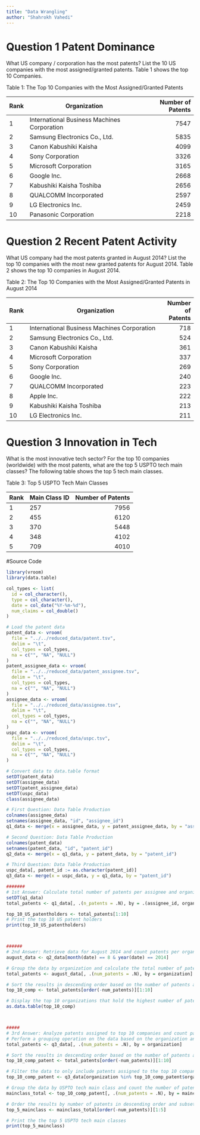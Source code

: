 ```yaml
---
title: "Data Wrangling"
author: "Shahrokh Vahedi"
---
```


# Question 1 Patent Dominance
What US company / corporation has the most patents? List the 10 US companies with the most assigned/granted patents. Table 1 shows the top 10 Companies.

Table 1: The Top 10 Companies with the Most Assigned/Granted Patents 

| **Rank** | **Organization**                            | **Number of Patents** |
|------|-----------------------------------------|------------------:|
| 1    | International Business Machines Corporation | 7547             |
| 2    | Samsung Electronics Co., Ltd.              | 5835             |
| 3    | Canon Kabushiki Kaisha                     | 4099             |
| 4    | Sony Corporation                           | 3326             |
| 5    | Microsoft Corporation                      | 3165             |
| 6    | Google Inc.                                | 2668             |
| 7    | Kabushiki Kaisha Toshiba                    | 2656             |
| 8    | QUALCOMM Incorporated                       | 2597             |
| 9    | LG Electronics Inc.                         | 2459             |
| 10   | Panasonic Corporation                       | 2218             |

# Question 2 Recent Patent Activity
What US company had the most patents granted in August 2014? List the top 10 companies with the most new granted patents for August 2014. Table 2 shows the top 10 companies in August 2014.

Table 2: The Top 10 Companies with the Most Assigned/Granted Patents in August 2014

| Rank | **Organization**                            | **Number of Patents** |
|------|-----------------------------------------|-------:|
| 1    | International Business Machines Corporation | 718    |
| 2    | Samsung Electronics Co., Ltd.              | 524    |
| 3    | Canon Kabushiki Kaisha                     | 361    |
| 4    | Microsoft Corporation                      | 337    |
| 5    | Sony Corporation                           | 269    |
| 6    | Google Inc.                                | 240    |
| 7    | QUALCOMM Incorporated                       | 223    |
| 8    | Apple Inc.                                 | 222    |
| 9    | Kabushiki Kaisha Toshiba                    | 213    |
| 10   | LG Electronics Inc.                         | 211    |


# Question 3 Innovation in Tech
What is the most innovative tech sector? For the top 10 companies (worldwide) with the most patents, what are the top 5 USPTO tech main classes?
The following table shows the top 5 tech main classes.

Table 3: Top 5 USPTO Tech Main Classes

| Rank | **Main Class ID** | **Number of Patents** |
|------|--------------|------------------:|
| 1    | 257          | 7956             |
| 2    | 455          | 6120             |
| 3    | 370          | 5448             |
| 4    | 348          | 4102             |
| 5    | 709          | 4010             |


#Source Code

```r
library(vroom)
library(data.table)

col_types <- list(
  id = col_character(),
  type = col_character(),
  date = col_date("%Y-%m-%d"),
  num_claims = col_double()
)

# Load the patent data
patent_data <- vroom(
  file = "../../reduced_data/patent.tsv", 
  delim = "\t", 
  col_types = col_types,
  na = c("", "NA", "NULL")
)
patent_assignee_data <- vroom(
  file = "../../reduced_data/patent_assignee.tsv", 
  delim = "\t", 
  col_types = col_types,
  na = c("", "NA", "NULL")
)
assignee_data <- vroom(
  file = "../../reduced_data/assignee.tsv", 
  delim = "\t", 
  col_types = col_types,
  na = c("", "NA", "NULL")
)
uspc_data <- vroom(
  file = "../../reduced_data/uspc.tsv", 
  delim = "\t", 
  col_types = col_types,
  na = c("", "NA", "NULL")
)

# Convert data to data.table format
setDT(patent_data)
setDT(assignee_data)
setDT(patent_assignee_data)
setDT(uspc_data)
class(assignee_data)

# First Question: Data Table Production
colnames(assignee_data)
setnames(assignee_data, "id", "assignee_id")
q1_data <- merge(x = assignee_data, y = patent_assignee_data, by = "assignee_id")

# Second Question: Data Table Production
colnames(patent_data)
setnames(patent_data, "id", "patent_id")
q2_data <- merge(x = q1_data, y = patent_data, by = "patent_id")

# Third Question: Data Table Production
uspc_data[, patent_id := as.character(patent_id)]
q3_data <- merge(x = uspc_data, y = q1_data, by = "patent_id")

#######
# 1st Answer: Calculate total number of patents per assignee and organization
setDT(q1_data)
total_patents <- q1_data[, .(n_patents = .N), by = .(assignee_id, organization)][order(-n_patents)]

top_10_US_patentholders <- total_patents[1:10]
# Print the top 10 US patent holders
print(top_10_US_patentholders)



######
# 2nd Answer: Retrieve data for August 2014 and count patents per organization
august_data <- q2_data[month(date) == 8 & year(date) == 2014]

# Group the data by organization and calculate the total number of patents for each organization.
total_patents <- august_data[, .(num_patents = .N), by = organization]

# Sort the results in descending order based on the number of patents and select the top 10 entries.
top_10_comp <- total_patents[order(-num_patents)][1:10]

# Display the top 10 organizations that hold the highest number of patents in August 2014.
as.data.table(top_10_comp)



#####
# 3rd Answer: Analyze patents assigned to top 10 companies and count patents per technology class
# Perform a grouping operation on the data based on the organization and determine the count of patents for each group
total_patents <- q3_data[, .(num_patents = .N), by = organization]

# Sort the results in descending order based on the number of patents and select the top 10 entries
top_10_comp_patent <- total_patents[order(-num_patents)][1:10]

# Filter the data to only include patents assigned to the top 10 companies
top_10_comp_patent <- q3_data[organization %in% top_10_comp_patent$organization]

# Group the data by USPTO tech main class and count the number of patents
mainclass_total <- top_10_comp_patent[, .(num_patents = .N), by = mainclass_id]

# Order the results by number of patents in descending order and subset the top 5 technology classes
top_5_mainclass <- mainclass_total[order(-num_patents)][1:5]

# Print the the top 5 USPTO tech main classes
print(top_5_mainclass)


```